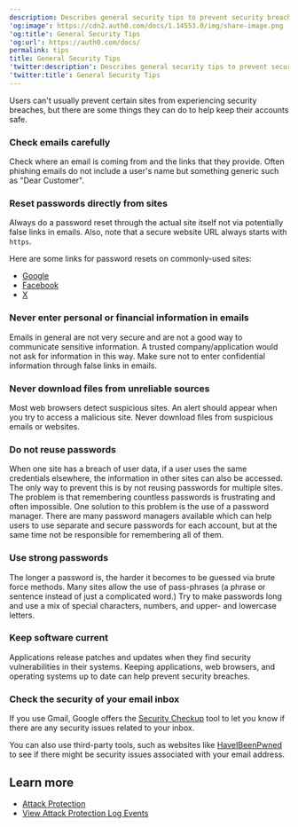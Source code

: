 ```yaml
---
description: Describes general security tips to prevent security breaches.
'og:image': https://cdn2.auth0.com/docs/1.14553.0/img/share-image.png
'og:title': General Security Tips
'og:url': https://auth0.com/docs/
permalink: tips
title: General Security Tips
'twitter:description': Describes general security tips to prevent security breaches.
'twitter:title': General Security Tips
---
```

Users can't usually prevent certain sites from experiencing security breaches, but there are some things they can do to help keep their accounts safe.

### Check emails carefully

Check where an email is coming from and the links that they provide. Often phishing emails do not include a user's name but something generic such as "Dear Customer".

### Reset passwords directly from sites

Always do a password reset through the actual site itself not via potentially false links in emails. Also, note that a secure website URL always starts with `https`.

Here are some links for password resets on commonly-used sites:

* [Google](https://www.google.com/accounts/recovery/)
* [Facebook](https://www.facebook.com/settings)
* [X](https://x.com/settings/password)

### Never enter personal or financial information in emails

Emails in general are not very secure and are not a good way to communicate sensitive information. A trusted company/application would not ask for information in this way. Make sure not to enter confidential information through false links in emails.

### Never download files from unreliable sources

Most web browsers detect suspicious sites. An alert should appear when you try to access a malicious site. Never download files from suspicious emails or websites.

### Do not reuse passwords

When one site has a breach of user data, if a user uses the same credentials elsewhere, the information in other sites can also be accessed. The only way to prevent this is by not reusing passwords for multiple sites. The problem is that remembering countless passwords is frustrating and often impossible. One solution to this problem is the use of a password manager. There are many password managers available which can help users to use separate and secure passwords for each account, but at the same time not be responsible for remembering all of them.

### Use strong passwords

The longer a password is, the harder it becomes to be guessed via brute force methods. Many sites allow the use of pass-phrases (a phrase or sentence instead of just a complicated word.) Try to make passwords long and use a mix of special characters, numbers, and upper- and lowercase letters.

### Keep software current

Applications release patches and updates when they find security vulnerabilities in their systems. Keeping applications, web browsers, and operating systems up to date can help prevent security breaches.

### Check the security of your email inbox

If you use Gmail, Google offers the [Security Checkup](https://myaccount.google.com/security-checkup) tool to let you know if there are any security issues related to your inbox.

You can also use third-party tools, such as websites like [HaveIBeenPwned](https://haveibeenpwned.com/PwnedWebsites) to see if there might be security issues associated with your email address.

## Learn more

* [Attack Protection](/secure/attack-protection)
* [View Attack Protection Log Events](/secure/attack-protection/view-attack-protection-events)